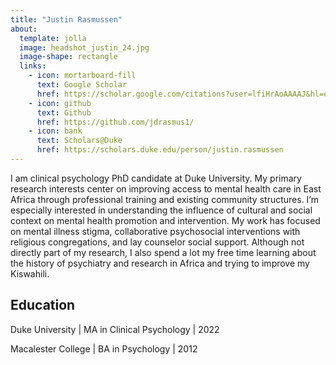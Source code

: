 ---
title: "Justin Rasmussen"
about:
  template: jolla
  image: headshot_justin_24.jpg
  image-shape: rectangle
  links:
    - icon: mortarboard-fill
      text: Google Scholar
      href: https://scholar.google.com/citations?user=lfiHrAoAAAAJ&hl=en
    - icon: github
      text: Github
      href: https://github.com/jdrasmus1/
    - icon: bank
      text: Scholars@Duke
      href: https://scholars.duke.edu/person/justin.rasmussen
---

I am clinical psychology PhD candidate at Duke University. My primary research interests center on improving access to mental health care in East Africa through professional training and existing community structures. I'm especially interested in understanding the influence of cultural and social context on mental health promotion and intervention. My work has focused on mental illness stigma, collaborative psychosocial interventions with religious congregations, and lay counselor social support. Although not directly part of my research, I also spend a lot my free time learning about the history of psychiatry and research in Africa and trying to improve my Kiswahili.

## Education

Duke University \| MA in Clinical Psychology \| 2022

Macalester College \| BA in Psychology \| 2012
